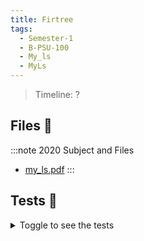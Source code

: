 ```yaml
---
title: Firtree
tags:
  - Semester-1
  - B-PSU-100
  - My_ls
  - MyLs
---
```

> Timeline: ?


## Files 📂

:::note 2020 Subject and Files
- [my_ls.pdf](https://github.com/Studio-17/Epitech-Subjects/raw/main/Semester-1/B-PSU-100/My_ls/MyLs/my_ls.pdf)
:::

## Tests 🤖
<details>
  <summary>Toggle to see the tests</summary>
  <div>
Yo
  </div>
</details>
